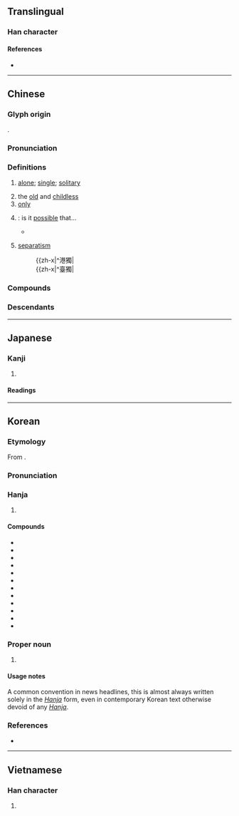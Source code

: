 {{also|独}}
{{character info}}
==Translingual==
{{ja-forms|[[独]]|[[独]]|獨}}

===Han character===
{{Han char|rn=94|rad=犬|as=13|sn=16|four=46227|canj=KHWLI|ids=⿰犭蜀}}

====References====
* {{Han ref|kx=0719.250|dkj=20725|dj=1130.230|hdz=21372.030|uh=7368|ud=29544|bh=BF57|bd=48983}}

----

==Chinese==
{{zh-forms|s=独}}

===Glyph origin===
{{Han etym}}
{{Han compound|犬|alt1=犭|蜀|c1=s|c2=p|ls=psc}}.

===Pronunciation===
{{zh-pron
|m=dú
|m-s=du2
|dg=дў1
|c=duk6
|c-t=
|g=tuh7
|h=pfs=thu̍k;gd=tug6
|j=dueh5
|mb=dŭ
|md=dṳ̆k
|mn=ta̍k/to̍k
|mn_note=ta̍k - vernacular; to̍k - literary
|mn-t=dag8/dog8
|mn-t_note=dag8 - vernacular; dog8 - literary
|w=5doq
|x=dou6
|mc=y
|oc=y
|cat=a,n,adv
}}

===Definitions===
{{zh-hanzi}}

# [[alone]]; [[single]]; [[solitary]]
#: {{zh-x|獨自|by oneself}}
#: {{zh-x|獨奏|solo}}
# the [[old]] and [[childless]]
# [[only]]
#: {{zh-x|不獨|not only}}
#: {{zh-x|唯獨|only; all except}}
# {{lb|zh|literary}} {{n-g|Indicates a rhetorical question}}: is it [[possible]] that...
#: {{zh-syn|難道}}
#* {{zh-x|子 獨 不 見 狸 狌{shēng} 乎？|'''Have''' you '''not''' seen a wildcat or a weasel?|CL|ref=Zhuangzi}}
# {{lb|zh|in compounds}} [[separatism]]
#: {{zh-x|謀獨|to plot / scheme for '''independence'''}}
#: {{zh-x|^港獨|{{w|Hong Kong Independence Movement|Hong Kong '''Independence Movement'''}}
#: {{zh-x|^臺獨|{{w|Taiwan Independence Movement|Taiwan '''Independence Movement'''}}

===Compounds===
{{zh-der|一枝獨秀|獨奏:solo|幽獨|唯吾獨尊|小姑獨處|匠心獨運|慎獨|匠心獨具|單人獨馬|千古獨步|單獨|微獨|巋然獨存|唯我獨尊|慧眼獨具|惸獨|合獨|情有獨鍾|得天獨厚|司法獨立|塊然獨處|單獨行為|孤眠獨宿|唯獨|千載獨步|專斷獨行|奮身獨步|獨弦琴|吃獨食|各自獨立|單打獨鬥|孤獨園|唱獨角戲|孤衾獨枕|大權獨攬|壟斷獨登|孤獨|不獨|向隅獨泣|古調獨彈|獨有|獨到|獨攬|獨步一時|獨語|獨占鼇頭|獨門|獨幕劇|獨居|獨行大盜|獨宿|獨具一格|獨角戲|獨挑|獨腳戲|獨擅勝場|獨占|獨善|獨特|江東獨步|獨立語|獨斷專行|打獨磨|獨院|獨處|獨木舟|獨行獨斷|獨抒性靈|特立獨行|無獨有偶|獨具慧眼|矜寡孤獨|獨木橋|獨樹一格|獨立國|獨當|獨根孤種|獨身主義|獨生女|獨行俠|獨生子|獨行其是|獨霸一方|獨創|獨身|獨到之見|獨領風騷|獨學孤陋|獨當一面|獨自個|獨力難支|獨見|推群獨步|獨曲|獨斷獨行|獨到之處|獨木船|獨眼龍|獨具匠心|獨生|獨占花魁|獨吞|獨軌鐵路|獨持異議|獨峙|獨醒|獨樹一幟|眾醉獨醒|獨吟|獨覺|獨學寡聞|獨白|獨裁|獨木不林|獨自|獨出機杼|獨秀|獨一無二|矜貧恤獨|獨步當時|獨龍族|獨霸|獨闢蹊徑|獨門絕活|獨門獨院|獨門子貨|獨門兒|獨鍾|獨酌|獨輪車|獨資|獨角赦書|獨裁者|獨行其道|獨行|獨腳腿|獨立自主|獨立宣言|獨立不群|獨立|獨步天下|獨步|獨樂樂|獨木難支|獨排眾議|獨掌|獨捐|獨往|獨弦哀歌|獨居監禁|獨家生意|獨家報導|獨守尺寸|獨夫民賊|獨夫|獨垂青盼|獨善其身|獨吃自痾|獨占鰲頭|獨占資本|獨力難持|獨力|獨創一格|獨出心裁|獨來獨往|獨享權益|獨享|獨體|獨立千古|獨唱|獨家新聞|獨子|煢獨|獨尊|獨斷|獨守空房|獨家|民賊獨夫|獨大|獨獨|獨具隻眼|獨往獨來|譙周獨笑|統獨|踽踽獨行|絕世獨立|鼇頭獨占|非獨|鰲頭獨占|聯合獨占|隻眼獨具|遺世獨立|金雞獨立|超然獨處|超然獨立|鰥寡孤獨|獨沽一味|失獨|獨勁|獨龍|獨龍語|獨樂樂不如眾樂樂|眾人皆醉我獨醒}}

===Descendants===
{{CJKV||s=独|どく|j2=とく|독|độc}}

----

==Japanese==
{{ja-kanji forms|独|獨}}

===Kanji===
{{ja-kanji|grade=|rs=犬13|shin=独}}

# {{rfdef|ja|sort=犬13}}

====Readings====
{{ja-readings
|goon=どく
|kanon=とく
|kun=ひと-り
}}

----

==Korean==

===Etymology===
From {{der|ko|ltc|sort=독|-}} {{ltc-l|獨}}.
{{hanja-ety
|dk={{okm-l|똑〮|ttwók}}
|m={{okm-l|독〮|twók}}
|mh={{okm-l|[[ᄒᆞ올|호을]]|hwòùl}}
|ml=雜語#하33B
}}
===Pronunciation===
{{ko-hanja-pron|독}}

===Hanja===
{{ko-hanja-search}}
{{ko-hanja|홀로|독}}

# {{hanja form of|독|[[alone]]|affix}}

====Compounds====
{{der-top3|Compounds}}
* {{ko-l|독립|獨立}}
* {{ko-l|고독|孤獨}}
* {{ko-l|단독|單獨}}
* {{ko-l|독거|獨居}}
* {{ko-l|독백|獨白}}
* {{ko-l|독신|獨身}}
* {{ko-l|독일|獨逸}}
* {{ko-l|독재|獨裁}}
* {{ko-l|독점|獨占}}
* {{ko-l|독창|獨創}}
* {{ko-l|독특|獨特}}
* {{ko-l|독학|獨學}}
{{der-bottom}}

===Proper noun===
{{ko-hanjatab}}
{{ko-proper noun|hangeul=독}}

# {{q|in news headlines}} {{short for|ko|{{ruby|[[독일|[獨](독)[逸](일)]]}}||{{lb|ko|South Korea}} [[Germany]]|tr=Dogil}}

====Usage notes====
A common convention in news headlines, this is almost always written solely in the ''[[Hanja]]'' form, even in contemporary Korean text otherwise devoid of any ''[[Hanja]]''.

===References===
* {{R:hanjadoc|7240}}

----

==Vietnamese==

===Han character===
{{vi-readings|reading=độc, dọc|rs=犬13}}

# {{rfdef|vi|sort=犬13}}